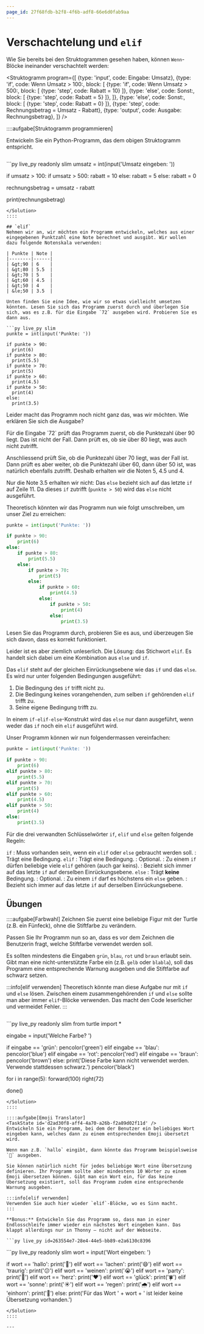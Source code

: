 ```yaml
---
page_id: 27f68fdb-b2f8-4f6b-adf8-66e6d0fab9aa
---
```



# Verschachtelung und `elif`
Wie Sie bereits bei den Struktogrammen gesehen haben, können `Wenn`-Blöcke ineinander verschachtelt werden:

<Struktogramm program={[
  {type: 'input', code: <span>Eingabe: <span className="var">Umsatz</span></span>},
  {type: 'if', code: <span>Wenn <span className="var">Umsatz</span> &gt; 100:</span>, block: [
      {type: 'if', code: <span>Wenn <span className="var">Umsatz</span> &gt; 500:</span>, block: [
          {type: 'step', code: <span><span className="var">Rabatt</span> = 10</span>}
        ]},
      {type: 'else', code: <span>Sonst:</span>, block: [
          {type: 'step', code: <span><span className="var">Rabatt</span> = 5</span>}
        ]},
    ]},
  {type: 'else', code: <span>Sonst:</span>, block: [
      {type: 'step', code: <span><span className="var">Rabatt</span> = 0</span>}
    ]},
  {type: 'step', code: <span><span className="var">Rechnungsbetrag</span> = <span className="var">Umsatz</span> -  <span className="var">Rabatt</span></span>},
  {type: 'output', code: <span>Ausgabe: <span className="var">Rechnungsbetrag</span></span>},
]} />

::::aufgabe[Struktogramm programmieren]
<TaskState id='294fa570-01d3-4f4b-8d5a-e25fa390971a' />

Entwickeln Sie ein Python-Programm, das dem obigen Struktogramm entspricht.

```py live_py id=cf7304aa-754d-4ff0-b8cb-46b417b1b9ff
```

<Solution id='3320b4f2-47ab-43bc-8d81-cee44131bb40'>
  ```py live_py readonly slim
  umsatz = int(input('Umsatz eingeben: '))

  if umsatz > 100:
      if umsatz > 500:
          rabatt = 10
      else:
          rabatt = 5
  else:
      rabatt = 0

  rechnungsbetrag = umsatz - rabatt

  print(rechnungsbetrag)
  ```
</Solution>
::::

## `elif`
Nehmen wir an, wir möchten ein Programm entwickeln, welches aus einer eingegebenen Punktzahl eine Note berechnet und ausgibt. Wir wollen dazu folgende Notenskala verwenden:

| Punkte | Note |
|--------|------|
| &gt;90 | 6    |
| &gt;80 | 5.5  |
| &gt;70 | 5    |
| &gt;60 | 4.5  |
| &gt;50 | 4    |
| &le;50 | 3.5  |

Unten finden Sie eine Idee, wie wir so etwas vielleicht umsetzen könnten. Lesen Sie sich das Programm zuerst durch und überlegen Sie sich, was es z.B. für die Eingabe `72` ausgeben wird. Probieren Sie es dann aus.

```py live_py slim
punkte = int(input('Punkte: '))

if punkte > 90:
    print(6)
if punkte > 80:
    print(5.5)
if punkte > 70:
    print(5)
if punkte > 60:
    print(4.5)
if punkte > 50:
    print(4)
else:
    print(3.5)
```

Leider macht das Programm noch nicht ganz das, was wir möchten. Wie erklären Sie sich die Ausgabe?

<Solution id='895c2aae-1ca7-4d68-8bb5-8f9bf310ffed' standalone>
  Für die Eingabe `72` prüft das Programm zuerst, ob die Punktezahl über 90 liegt. Das ist nicht der Fall. Dann prüft es, ob sie über 80 liegt, was auch nicht zutrifft.

  Anschliessend prüft Sie, ob die Punktezahl über 70 liegt, was der Fall ist. Dann prüft es aber weiter, ob die Punktezahl über 60, dann über 50 ist, was natürlich ebenfalls zutrifft. Deshalb erhalten wir die Noten 5, 4.5 und 4.

  Nur die Note 3.5 erhalten wir nicht: Das `else` bezieht sich auf das letzte `if` auf Zeile 11. Da dieses `if` zutrifft (`punkte > 50`) wird das `else` nicht ausgeführt.
</Solution>

Theoretisch könnten wir das Programm nun wie folgt umschreiben, um unser Ziel zu erreichen:

```py live_py slim
punkte = int(input('Punkte: '))

if punkte > 90:
    print(6)
else:
    if punkte > 80:
        print(5.5)
    else:
        if punkte > 70:
            print(5)
        else:
            if punkte > 60:
                print(4.5)
            else:
                if punkte > 50:
                    print(4)
                else:
                    print(3.5)
```

Lesen Sie das Programm durch, probieren Sie es aus, und überzeugen Sie sich davon, dass es korrekt funktioniert.

Leider ist es aber ziemlich unleserlich. Die Lösung: das Stichwort `elif`. Es handelt sich dabei um eine Kombination aus `else` und `if`.

Das `elif` steht auf der gleichen Einrückungsebene wie das `if` und das `else`. Es wird nur unter folgenden Bedingungen ausgeführt:
1. Die Bedingung des `if` trifft nicht zu.
2. Die Bedingung keines vorangehenden, zum selben `if` gehörenden `elif` trifft zu.
3. Seine eigene Bedingung trifft zu.

In einem `if-elif-else`-Konstrukt wird das `else` nur dann ausgeführt, wenn weder das `if` noch ein `elif` ausgeführt wird.

Unser Programm können wir nun folgendermassen vereinfachen:

```py live_py slim
punkte = int(input('Punkte: '))

if punkte > 90:
    print(6)
elif punkte > 80:
    print(5.5)
elif punkte > 70:
    print(5)
elif punkte > 60:
    print(4.5)
elif punkte > 50:
    print(4)
else:
    print(3.5)
```

Für die drei verwandten Schlüsselwörter `if`, `elif` und `else` gelten folgende Regeln:

`if`
: Muss vorhanden sein, wenn ein `elif` oder `else` gebraucht werden soll.
: Trägt eine Bedingung.
`elif`
: Trägt eine Bedingung.
: Optional.
: Zu einem `if` dürfen beliebige viele `elif` gehören (auch gar keins).
: Bezieht sich immer auf das letzte `if` auf derselben Einrückungsebene.
`else`
: Trägt **keine** Bedingung.
: Optional.
: Zu einem `if` darf es höchstens ein `else` geben.
: Bezieht sich immer auf das letzte `if` auf derselben Einrückungsebene.

## Übungen
::::aufgabe[Farbwahl]
<TaskState id='20167ea6-2d4e-4c81-a4d6-8ae16864b056' />
Zeichnen Sie zuerst eine beliebige Figur mit der Turtle (z.B. ein Fünfeck), ohne die Stiftfarbe zu verändern.

Passen Sie Ihr Programm nun so an, dass es vor dem Zeichnen die Benutzerin fragt, welche Stiftfarbe verwendet werden soll.

Es sollten mindestens die Eingaben `grün`, `blau`, `rot` und `braun` erlaubt sein. Gibt man eine nicht-unterstützte Farbe ein (z.B. `gelb` oder `blabla`), soll das Programm eine entsprechende Warnung ausgeben und die Stiftfarbe auf schwarz setzen.

:::info[elif verwenden]
Theoretisch könnte man diese Aufgabe nur mit `if` und `else` lösen. Zwischen einem zusammengehörenden `if` und `else` sollte man aber immer `elif`-Blöcke verwenden. Das macht den Code leserlicher und vermeidet Fehler.
:::

```py live_py id=a4e27acb-1b00-4005-b201-6c5da5023e74
```

<Solution id='68f8689d-f8a9-4f83-8bf7-9adaacf4ea19'>
  ```py live_py readonly slim
  from turtle import *

  eingabe = input('Welche Farbe? ')

  if eingabe == 'grün':
      pencolor('green')
  elif eingabe == 'blau':
      pencolor('blue')
  elif eingabe == 'rot':
      pencolor('red')
  elif eingabe == 'braun':
      pencolor('brown')
  else:
      print('Diese Farbe kann nicht verwendet werden. Verwende stattdessen schwarz.')
      pencolor('black')

  for i in range(5):
      forward(100)
      right(72)

  done()
  ```
</Solution>
::::

::::aufgabe[Emoji Translator]
<TaskState id='d2ad30f8-aff4-4a70-a26b-f2a89d02f11d' />
Entwickeln Sie ein Programm, bei dem der Benutzer ein beliebiges Wort eingeben kann, welches dann zu einem entsprechenden Emoji übersetzt wird.

Wenn man z.B. `hallo` eingibt, dann könnte das Programm beispielsweise `👋` ausgeben.

Sie können natürlich nicht für jedes beliebige Wort eine Übersetzung definieren. Ihr Programm sollte aber mindestens 10 Wörter zu einem Emoji übersetzen können. Gibt man ein Wort ein, für das keine Übersetzung existiert, soll das Programm zudem eine entsprechende Warnung ausgeben.

:::info[elif verwenden]
Verwenden Sie auch hier wieder `elif`-Blöcke, wo es Sinn macht.
:::

**Bonus:** Entwickeln Sie das Programm so, dass man in einer Endlosschleife immer wieder ein nächstes Wort eingeben kann. Das klappt allerdings nur in Thonny – nicht auf der Webseite.

```py live_py id=263554e7-28e4-44e5-bb89-e2a6130c8396
```

<Solution id='5065250c-94f1-403a-86b9-8095b4b3cfa0'>
  ```py live_py readonly slim
  wort = input('Wort eingeben: ')

  if wort == 'hallo':
      print('👋')
  elif wort == 'lachen':
      print('😄')
  elif wort == 'traurig':
      print('😕')
  elif wort == 'weinen':
      print('😭')
  elif wort == 'party':
      print('🥳')
  elif wort == 'herz':
      print('❤️')
  elif wort == 'glück':
      print('🍀')
  elif wort == 'sonne':
      print('☀️')
  elif wort == 'regen':
      print('🌧️')
  elif wort == 'einhorn':
      print('🦄')
  else:
      print('Für das Wort ' + wort + ' ist leider keine Übersetzung vorhanden.')
  ```
</Solution>
::::

---